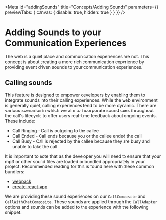 
<Meta
  id="addingSounds"
  title="Concepts/Adding Sounds"
  parameters={{ previewTabs: { canvas: { disable: true, hidden: true } } }}
/>


# Adding Sounds to your Communication Experiences

The web is a quiet place and communication experiences are not. This concept is about creating a more rich communication experience by providing event driven sounds to your communication experiences.

## Calling sounds

This feature is designed to empower developers by enabling them to integrate sounds into their calling experiences.
While the web environment is generally quiet, calling experiences tend to be more dynamic. There are various scenarios in which we aim to incorporate sound
cues throughout the call's lifecycle to offer users real-time feedback about ongoing events. These include:

<ul>
  <li>Call Ringing - Call is outgoing to the callee</li>
  <li>Call Ended - Call ends because you or the callee ended the call</li>
  <li>Call Busy - Call is rejected by the callee because they are busy and unable to take the call</li>
</ul>

It is important to note that as the developer you will need to ensure that your mp3 or other sound files are loaded or bundled appropriately in your project.
Recommended reading for this is found here with these common bundlers:

<ul>
  <li>
    <a href="https://webpack.js.org/guides/asset-management/#loading-images">webpack</a>
  </li>
  <li>
    <a href="https://create-react-app.dev/docs/adding-images-fonts-and-files/">create-react-app</a>
  </li>
</ul>

We are providing these sound experiences on our `CallComposite` and `CallWithChatComposite`. These sounds are
applied through the `CallAdapter` options and sounds can be added to the experience with the following snippet.

<Source code={CallingSoundsOptionSnippetText} />
